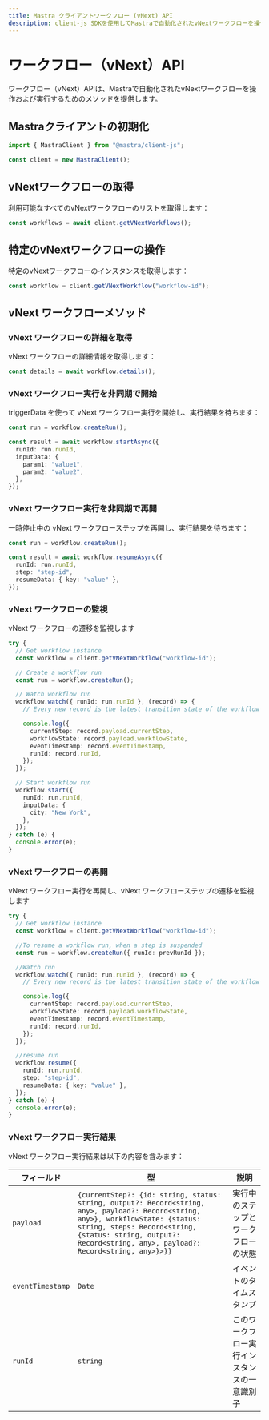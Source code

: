 ```yaml
---
title: Mastra クライアントワークフロー (vNext) API
description: client-js SDKを使用してMastraで自動化されたvNextワークフローを操作および実行する方法を学びます。
---
```


# ワークフロー（vNext）API

ワークフロー（vNext）APIは、Mastraで自動化されたvNextワークフローを操作および実行するためのメソッドを提供します。

## Mastraクライアントの初期化

```typescript
import { MastraClient } from "@mastra/client-js";

const client = new MastraClient();
```

## vNextワークフローの取得

利用可能なすべてのvNextワークフローのリストを取得します：

```typescript
const workflows = await client.getVNextWorkflows();
```

## 特定のvNextワークフローの操作

特定のvNextワークフローのインスタンスを取得します：

```typescript
const workflow = client.getVNextWorkflow("workflow-id");
```

## vNext ワークフローメソッド

### vNext ワークフローの詳細を取得

vNext ワークフローの詳細情報を取得します：

```typescript
const details = await workflow.details();
```

### vNext ワークフロー実行を非同期で開始

triggerData を使って vNext ワークフロー実行を開始し、実行結果を待ちます：

```typescript
const run = workflow.createRun();

const result = await workflow.startAsync({
  runId: run.runId,
  inputData: {
    param1: "value1",
    param2: "value2",
  },
});
```

### vNext ワークフロー実行を非同期で再開

一時停止中の vNext ワークフローステップを再開し、実行結果を待ちます：

```typescript
const run = workflow.createRun();

const result = await workflow.resumeAsync({
  runId: run.runId,
  step: "step-id",
  resumeData: { key: "value" },
});
```

### vNext ワークフローの監視

vNext ワークフローの遷移を監視します

```typescript
try {
  // Get workflow instance
  const workflow = client.getVNextWorkflow("workflow-id");

  // Create a workflow run
  const run = workflow.createRun();

  // Watch workflow run
  workflow.watch({ runId: run.runId }, (record) => {
    // Every new record is the latest transition state of the workflow run

    console.log({
      currentStep: record.payload.currentStep,
      workflowState: record.payload.workflowState,
      eventTimestamp: record.eventTimestamp,
      runId: record.runId,
    });
  });

  // Start workflow run
  workflow.start({
    runId: run.runId,
    inputData: {
      city: "New York",
    },
  });
} catch (e) {
  console.error(e);
}
```

### vNext ワークフローの再開

vNext ワークフロー実行を再開し、vNext ワークフローステップの遷移を監視します

```typescript
try {
  // Get workflow instance
  const workflow = client.getVNextWorkflow("workflow-id");

  //To resume a workflow run, when a step is suspended
  const run = workflow.createRun({ runId: prevRunId });

  //Watch run
  workflow.watch({ runId: run.runId }, (record) => {
    // Every new record is the latest transition state of the workflow run

    console.log({
      currentStep: record.payload.currentStep,
      workflowState: record.payload.workflowState,
      eventTimestamp: record.eventTimestamp,
      runId: record.runId,
    });
  });

  //resume run
  workflow.resume({
    runId: run.runId,
    step: "step-id",
    resumeData: { key: "value" },
  });
} catch (e) {
  console.error(e);
}
```

### vNext ワークフロー実行結果

vNext ワークフロー実行結果は以下の内容を含みます：

| フィールド       | 型                                                                                                                                                                                                                                                 | 説明                                         |
| ---------------- | -------------------------------------------------------------------------------------------------------------------------------------------------------------------------------------------------------------------------------------------------- | -------------------------------------------- |
| `payload`        | `{currentStep?: {id: string, status: string, output?: Record<string, any>, payload?: Record<string, any>}, workflowState: {status: string, steps: Record<string, {status: string, output?: Record<string, any>, payload?: Record<string, any>}>}}` | 実行中のステップとワークフローの状態         |
| `eventTimestamp` | `Date`                                                                                                                                                                                                                                             | イベントのタイムスタンプ                     |
| `runId`          | `string`                                                                                                                                                                                                                                           | このワークフロー実行インスタンスの一意識別子 |
